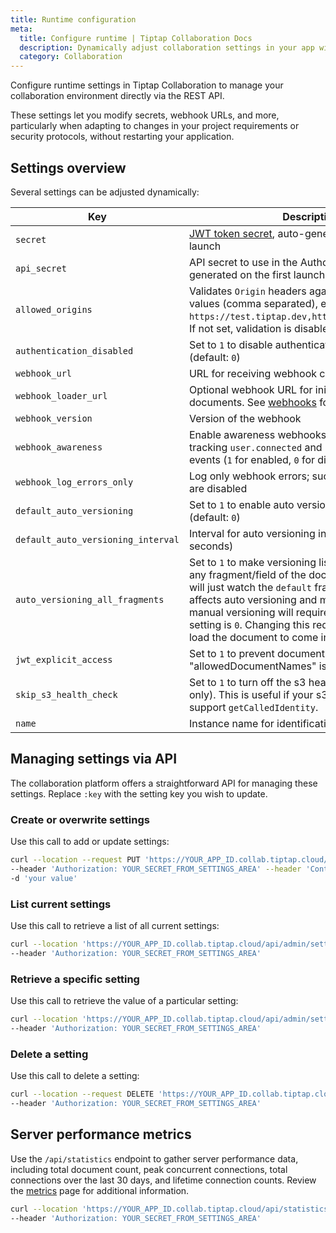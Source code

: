 ```yaml
---
title: Runtime configuration
meta:
  title: Configure runtime | Tiptap Collaboration Docs
  description: Dynamically adjust collaboration settings in your app with straightforward API calls. Adjust secrets, webhook URLs, and more.
  category: Collaboration
---
```



Configure runtime settings in Tiptap Collaboration to manage your collaboration environment directly via the REST API.

These settings let you modify secrets, webhook URLs, and more, particularly when adapting to changes in your project requirements or security protocols, without restarting your application.

## Settings overview

Several settings can be adjusted dynamically:

| Key                            | Description                                                                                                                                                                                                                                                                                                                                                                                                                                                                                                                                                               |
| ------------------------------ |---------------------------------------------------------------------------------------------------------------------------------------------------------------------------------------------------------------------------------------------------------------------------------------------------------------------------------------------------------------------------------------------------------------------------------------------------------------------------------------------------------------------------------------------------------------------------|
| `secret`                       | [JWT token secret](/collaboration/getting-started/authenticate), auto-generated on the first launch                                                                                                                                                                                                                                                                                                                                                                                                                                                                       |
| `api_secret`                   | API secret to use in the Authorization header, auto-generated on the first launch                                                                                                                                                                                                                                                                                                                                                                                                                                                                                         |
| `allowed_origins`              | Validates `Origin` headers against the provided values (comma separated), e.g., `https://test.tiptap.dev,https://prod.tiptap.dev`; If not set, validation is disabled                                                                                                                                                                                                                                                                                                                                                                                                     |
| `authentication_disabled`      | Set to `1` to disable authentication, `0` to enable (default: `0`)                                                                                                                                                                                                                                                                                                                                                                                                                                                                                                        |
| `webhook_url`                  | URL for receiving webhook callbacks                                                                                                                                                                                                                                                                                                                                                                                                                                                                                                                                       |
| `webhook_loader_url`           | Optional webhook URL for initially loading documents. See [webhooks](/collaboration/core-concepts/webhooks#loader-webhook) for more information.                                                                                                                                                                                                                                                                                                                                                                                                                          |
| `webhook_version`              | Version of the webhook                                                                                                                                                                                                                                                                                                                                                                                                                                                                                                                                                    |
| `webhook_awareness`            | Enable awareness webhooks for user activity, tracking `user.connected` and `user.disconnected` events (`1` for enabled, `0` for disabled)                                                                                                                                                                                                                                                                                                                                                                                                                                 |
| `webhook_log_errors_only`      | Log only webhook errors; successful webhook logs are disabled                                                                                                                                                                                                                                                                                                                                                                                                                                                                                                             |
| `default_auto_versioning`      | Set to `1` to enable auto versioning, `0` to disable (default: `0`)                                                                                                                                                                                                                                                                                                                                                                                                                                                                                                       |
| `default_auto_versioning_interval` | Interval for auto versioning in seconds (default: `30` seconds)                                                                                                                                                                                                                                                                                                                                                                                                                                                                                                           |
| `auto_versioning_all_fragments` | Set to `1` to make versioning listen for changes on any fragment/field of the doc (default is `0`, which will just watch the `default` fragment). This both affects auto versioning and manual versioning ; manual versioning will require `force=true` when this setting is `0`. Changing this requires the server to re-load the document to come into effect.                                                                                                                                                                                                          |
| `jwt_explicit_access` | Set to `1` to prevent document access when no "allowedDocumentNames" is set in the JWT.                                                                                                                                                                                                                                                                                                                                                                                                                                                                                   |
| `skip_s3_health_check` | Set to `1` to turn off the s3 health check (on-prem only). This is useful if your s3 storage does not support `getCalledIdentity`.                                                                                                                                                                                                                                                                                                                                                                                                                                                           |
| `name`                         | Instance name for identification                                                                                                                                                                                                                                                                                                                                                                                                                                                                                                                                          |

## Managing settings via API

The collaboration platform offers a straightforward API for managing these settings. Replace `:key` with the setting key you wish to update.

### Create or overwrite settings

Use this call to add or update settings:

```bash
curl --location --request PUT 'https://YOUR_APP_ID.collab.tiptap.cloud/api/admin/settings/:key' \
--header 'Authorization: YOUR_SECRET_FROM_SETTINGS_AREA' --header 'Content-Type: text/plain' \
-d 'your value'
```

### List current settings

Use this call to retrieve a list of all current settings:

```bash
curl --location 'https://YOUR_APP_ID.collab.tiptap.cloud/api/admin/settings' \
--header 'Authorization: YOUR_SECRET_FROM_SETTINGS_AREA'
```

### Retrieve a specific setting

Use this call to retrieve the value of a particular setting:

```bash
curl --location 'https://YOUR_APP_ID.collab.tiptap.cloud/api/admin/settings/:key' \
--header 'Authorization: YOUR_SECRET_FROM_SETTINGS_AREA'
```

### Delete a setting

Use this call to delete a setting:

```bash
curl --location --request DELETE 'https://YOUR_APP_ID.collab.tiptap.cloud/api/admin/settings/:key' \
--header 'Authorization: YOUR_SECRET_FROM_SETTINGS_AREA'
```

## Server performance metrics

Use the `/api/statistics` endpoint to gather server performance data, including total document count, peak concurrent connections, total connections over the last 30 days, and lifetime connection counts.
Review the [metrics](/collaboration/operations/metrics) page for additional information.

```bash
curl --location 'https://YOUR_APP_ID.collab.tiptap.cloud/api/statistics' \
--header 'Authorization: YOUR_SECRET_FROM_SETTINGS_AREA'
```
